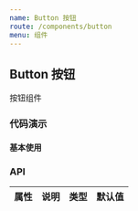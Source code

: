 ```yaml
---
name: Button 按钮
route: /components/button
menu: 组件
---
```




## Button 按钮

按钮组件

### 代码演示

#### 基本使用

<CodeBox code={BasicDemoCode} title="" desc="">
  <BasicDemo></BasicDemo>
</CodeBox>

### API

| 属性 | 说明 | 类型 | 默认值 |
| ---- | ---- | ---- | ------ |

